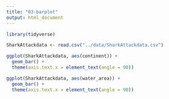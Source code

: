 ```yaml
---
title: "03-barplot"
output: html_document
---
```




```r
library(tidyverse)
```


```r

SharkAttackdata <- read.csv("../data/SharkAttackdata.csv")
```


```r
ggplot(SharkAttackdata, aes(continent)) +
  geom_bar() + 
  theme(axis.text.x = element_text(angle = 90))

```
```r
ggplot(SharkAttackdata, aes(water_area)) +
  geom_bar() + 
  theme(axis.text.x = element_text(angle = 90))


```
